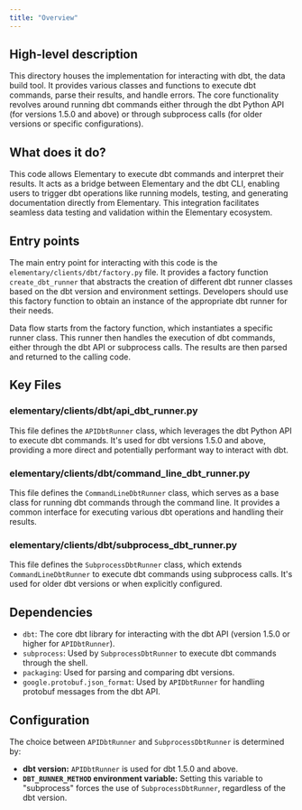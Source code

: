 ```yaml
---
title: "Overview"
---
```


## High-level description
This directory houses the implementation for interacting with dbt, the data build tool. It provides various classes and functions to execute dbt commands, parse their results, and handle errors. The core functionality revolves around running dbt commands either through the dbt Python API (for versions 1.5.0 and above) or through subprocess calls (for older versions or specific configurations).

## What does it do?
This code allows Elementary to execute dbt commands and interpret their results. It acts as a bridge between Elementary and the dbt CLI, enabling users to trigger dbt operations like running models, testing, and generating documentation directly from Elementary. This integration facilitates seamless data testing and validation within the Elementary ecosystem.

## Entry points
The main entry point for interacting with this code is the `elementary/clients/dbt/factory.py` file. It provides a factory function `create_dbt_runner` that abstracts the creation of different dbt runner classes based on the dbt version and environment settings. Developers should use this factory function to obtain an instance of the appropriate dbt runner for their needs.

Data flow starts from the factory function, which instantiates a specific runner class. This runner then handles the execution of dbt commands, either through the dbt API or subprocess calls. The results are then parsed and returned to the calling code.

## Key Files

### elementary/clients/dbt/api_dbt_runner.py
This file defines the `APIDbtRunner` class, which leverages the dbt Python API to execute dbt commands. It's used for dbt versions 1.5.0 and above, providing a more direct and potentially performant way to interact with dbt.

### elementary/clients/dbt/command_line_dbt_runner.py
This file defines the `CommandLineDbtRunner` class, which serves as a base class for running dbt commands through the command line. It provides a common interface for executing various dbt operations and handling their results.

### elementary/clients/dbt/subprocess_dbt_runner.py
This file defines the `SubprocessDbtRunner` class, which extends `CommandLineDbtRunner` to execute dbt commands using subprocess calls. It's used for older dbt versions or when explicitly configured.

## Dependencies
- `dbt`: The core dbt library for interacting with the dbt API (version 1.5.0 or higher for `APIDbtRunner`).
- `subprocess`: Used by `SubprocessDbtRunner` to execute dbt commands through the shell.
- `packaging`: Used for parsing and comparing dbt versions.
- `google.protobuf.json_format`: Used by `APIDbtRunner` for handling protobuf messages from the dbt API.

## Configuration
The choice between `APIDbtRunner` and `SubprocessDbtRunner` is determined by:
- **dbt version:** `APIDbtRunner` is used for dbt 1.5.0 and above.
- **`DBT_RUNNER_METHOD` environment variable:** Setting this variable to "subprocess" forces the use of `SubprocessDbtRunner`, regardless of the dbt version. 
